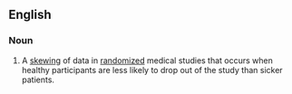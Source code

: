 {{wikipedia}}
==English==

===Noun===
{{en-noun}}

# A [[skewing]] of data in [[randomized]] medical studies that occurs when healthy participants are less likely to drop out of the study than sicker patients.

{{rfd}}